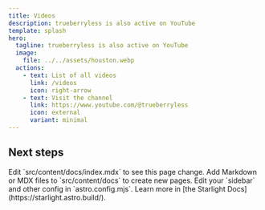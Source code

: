 ```yaml
---
title: Videos
description: trueberryless is also active on YouTube
template: splash
hero:
  tagline: trueberryless is also active on YouTube
  image:
    file: ../../assets/houston.webp
  actions:
    - text: List of all videos
      link: /videos
      icon: right-arrow
    - text: Visit the channel
      link: https://www.youtube.com/@trueberryless
      icon: external
      variant: minimal
---
```



## Next steps

<CardGrid stagger>
  <Card title="Update content" icon="pencil">
    Edit `src/content/docs/index.mdx` to see this page change.
  </Card>
  <Card title="Add new content" icon="add-document">
    Add Markdown or MDX files to `src/content/docs` to create new pages.
  </Card>
  <Card title="Configure your site" icon="setting">
    Edit your `sidebar` and other config in `astro.config.mjs`.
  </Card>
  <Card title="Read the docs" icon="open-book">
    Learn more in [the Starlight Docs](https://starlight.astro.build/).
  </Card>
</CardGrid>
